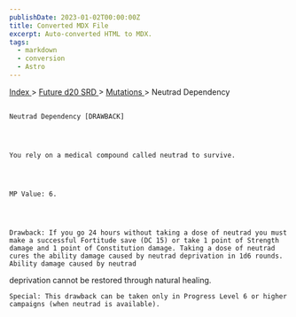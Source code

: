 ```yaml
---
publishDate: 2023-01-02T00:00:00Z
title: Converted MDX File
excerpt: Auto-converted HTML to MDX.
tags:
  - markdown
  - conversion
  - Astro
---
```







[
      Index
     ](-index)
     >
     [
      Future d20 SRD
     ](future-d20-srd-index)
     >
     [
      Mutations
     ](future-d20-srd-mutations-index)
     > Neutrad Dependency
    




## 
    Neutrad Dependency [DRAWBACK]
   



    You rely on a medical compound called neutrad to survive.
   



    MP Value: 6.
   



    Drawback: If you go 24 hours without taking a dose of neutrad you must make a successful Fortitude save (DC 15) or take 1 point of Strength damage and 1 point of Constitution damage. Taking a dose of neutrad cures the ability damage caused by neutrad deprivation in 1d6 rounds. Ability damage caused by neutrad
deprivation cannot be restored through natural healing.
   



    Special: This drawback can be taken only in Progress Level 6 or higher campaigns (when neutrad is available).
   





